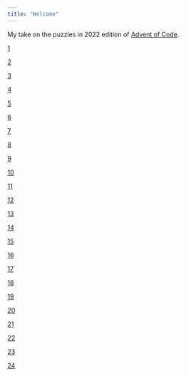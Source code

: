 ```yaml
---
title: "Welcome"
---
```


My take on the puzzles in 2022 edition of [Advent of Code](https://adventofcode.com/2022).

::: calendar
::: {.card .border-warning .mb-3}
::: day
[1](SOLUTIONS/Day_1.html)
:::
:::
::: {.card .border-warning .mb-3}
::: day
[2](SOLUTIONS/Day_2.html)
:::
:::
::: {.card .border-warning .mb-3}
::: day
[3](SOLUTIONS/Day_3.html)
:::
:::
::: {.card .border-warning .mb-3}
::: day
[4](SOLUTIONS/Day_4.html)
:::
:::
::: {.card .border-warning .mb-3}
::: day
[5](SOLUTIONS/Day_5.html)
:::
:::
::: {.card .border-warning .mb-3}
::: day
[6](SOLUTIONS/Day_6.html)
:::
:::
::: {.card .border-warning .mb-3}
::: day
[7](SOLUTIONS/Day_7.html)
:::
:::
::: {.card .border-warning .mb-3}
::: day
[8](SOLUTIONS/Day_8.html)
:::
:::
::: {.card .border-warning .mb-3}
::: day
[9](Day_9.html)
:::
:::
::: {.card .border-warning .mb-3}
::: day
[10](SOLUTIONS/Day_10.html)
:::
:::
::: {.card .border-warning .mb-3}
::: day
[11](SOLUTIONS/Day_11.html)
:::
:::
::: {.card .border-warning .mb-3}
::: day
[12](SOLUTIONS/Day_12.html)
:::
:::
::: {.card .border-success .mb-3}
::: day
[13](Day_13.html)
:::
:::
::: {.card .border-warning .mb-3}
::: day
[14](Day_14.html)
:::
:::
::: {.card .border-warning .mb-3}
::: day
[15](Day_15.html)
:::
:::
::: {.card .border-warning .mb-3}
::: day
[16](Day_16.html)
:::
:::
::: {.card .border-warning .mb-3}
::: day
[17](Day_17.html)
:::
:::
::: {.card .border-warning .mb-3}
::: day
[18](Day_18.html)
:::
:::
::: {.card .border-warning .mb-3}
::: day
[19](Day_19.html)
:::
:::
::: {.card .border-warning .mb-3}
::: day
[20](Day_20.html)
:::
:::
::: {.card .border-warning .mb-3}
::: day
[21](Day_21.html)
:::
:::
::: {.card .border-warning .mb-3}
::: day
[22](Day_22.html)
:::
:::
::: {.card .border-warning .mb-3}
::: day
[23](Day_23.html)
:::
:::
::: {.card .border-warning .mb-3}
::: day
[24](Day_24.html)
:::
:::
:::
